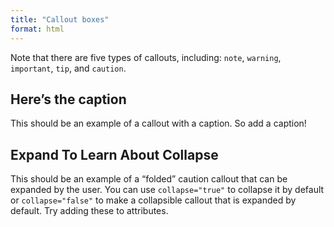 ```yaml
---
title: "Callout boxes"
format: html
---
```


::: {.callout-important appearance="simple"}
Note that there are five types of callouts, including: `note`, `warning`, `important`, `tip`, and `caution`.
:::

::: callout-tip
## Here's the caption

This should be an example of a callout with a caption.
So add a caption!
:::

::: {.callout-caution collapse="true"}
## Expand To Learn About Collapse

This should be an example of a "folded" caution callout that can be expanded by the user.
You can use `collapse="true"` to collapse it by default or `collapse="false"` to make a collapsible callout that is expanded by default.
Try adding these to attributes.
:::
